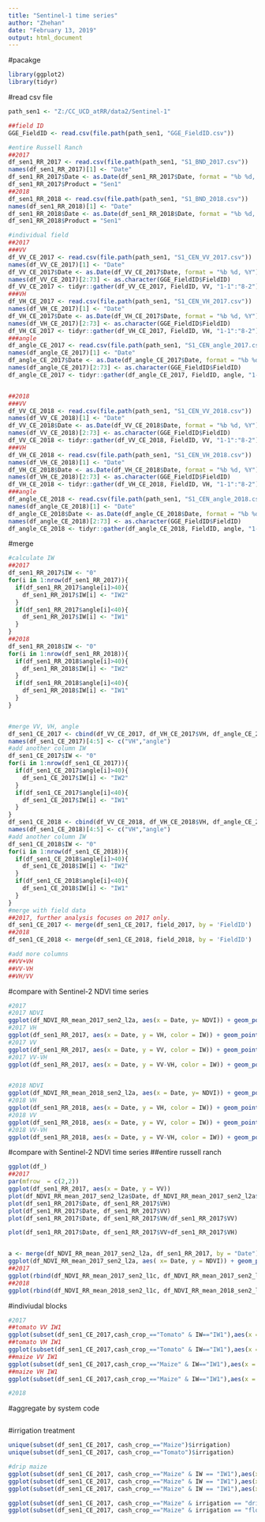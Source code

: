 ---
title: "Sentinel-1 time series"
author: "Zhehan"
date: "February 13, 2019"
output: html_document
---

#pacakge
```{r}
library(ggplot2)
library(tidyr)
```

#read csv file
```{r}
path_sen1 <- "Z:/CC_UCD_atRR/data2/Sentinel-1"

##field ID 
GGE_FieldID <- read.csv(file.path(path_sen1, "GGE_FieldID.csv"))

#entire Russell Ranch
##2017 
df_sen1_RR_2017 <- read.csv(file.path(path_sen1, "S1_BND_2017.csv"))
names(df_sen1_RR_2017)[1] <- "Date"
df_sen1_RR_2017$Date <- as.Date(df_sen1_RR_2017$Date, format = "%b %d, %Y")
df_sen1_RR_2017$Product = "Sen1"
##2018
df_sen1_RR_2018 <- read.csv(file.path(path_sen1, "S1_BND_2018.csv"))
names(df_sen1_RR_2018)[1] <- "Date"
df_sen1_RR_2018$Date <- as.Date(df_sen1_RR_2018$Date, format = "%b %d, %Y")
df_sen1_RR_2018$Product = "Sen1"

#individual field
##2017
###VV
df_VV_CE_2017 <- read.csv(file.path(path_sen1, "S1_CEN_VV_2017.csv"))
names(df_VV_CE_2017)[1] <- "Date"
df_VV_CE_2017$Date <- as.Date(df_VV_CE_2017$Date, format = "%b %d, %Y")
names(df_VV_CE_2017)[2:73] <- as.character(GGE_FieldID$FieldID)
df_VV_CE_2017 <- tidyr::gather(df_VV_CE_2017, FieldID, VV, "1-1":"8-2")
###VH
df_VH_CE_2017 <- read.csv(file.path(path_sen1, "S1_CEN_VH_2017.csv"))
names(df_VH_CE_2017)[1] <- "Date"
df_VH_CE_2017$Date <- as.Date(df_VH_CE_2017$Date, format = "%b %d, %Y")
names(df_VH_CE_2017)[2:73] <- as.character(GGE_FieldID$FieldID)
df_VH_CE_2017 <- tidyr::gather(df_VH_CE_2017, FieldID, VH, "1-1":"8-2")
###angle
df_angle_CE_2017 <- read.csv(file.path(path_sen1, "S1_CEN_angle_2017.csv"))
names(df_angle_CE_2017)[1] <- "Date"
df_angle_CE_2017$Date <- as.Date(df_angle_CE_2017$Date, format = "%b %d, %Y")
names(df_angle_CE_2017)[2:73] <- as.character(GGE_FieldID$FieldID)
df_angle_CE_2017 <- tidyr::gather(df_angle_CE_2017, FieldID, angle, "1-1":"8-2")


##2018
###VV
df_VV_CE_2018 <- read.csv(file.path(path_sen1, "S1_CEN_VV_2018.csv"))
names(df_VV_CE_2018)[1] <- "Date"
df_VV_CE_2018$Date <- as.Date(df_VV_CE_2018$Date, format = "%b %d, %Y")
names(df_VV_CE_2018)[2:73] <- as.character(GGE_FieldID$FieldID)
df_VV_CE_2018 <- tidyr::gather(df_VV_CE_2018, FieldID, VV, "1-1":"8-2")
###VH
df_VH_CE_2018 <- read.csv(file.path(path_sen1, "S1_CEN_VH_2018.csv"))
names(df_VH_CE_2018)[1] <- "Date"
df_VH_CE_2018$Date <- as.Date(df_VH_CE_2018$Date, format = "%b %d, %Y")
names(df_VH_CE_2018)[2:73] <- as.character(GGE_FieldID$FieldID)
df_VH_CE_2018 <- tidyr::gather(df_VH_CE_2018, FieldID, VH, "1-1":"8-2")
###angle
df_angle_CE_2018 <- read.csv(file.path(path_sen1, "S1_CEN_angle_2018.csv"))
names(df_angle_CE_2018)[1] <- "Date"
df_angle_CE_2018$Date <- as.Date(df_angle_CE_2018$Date, format = "%b %d, %Y")
names(df_angle_CE_2018)[2:73] <- as.character(GGE_FieldID$FieldID)
df_angle_CE_2018 <- tidyr::gather(df_angle_CE_2018, FieldID, angle, "1-1":"8-2")


```

#merge 
```{r}
#calculate IW
##2017
df_sen1_RR_2017$IW <- "0"
for(i in 1:nrow(df_sen1_RR_2017)){
  if(df_sen1_RR_2017$angle[i]>40){
    df_sen1_RR_2017$IW[i] <- "IW2"
  }
  if(df_sen1_RR_2017$angle[i]<40){
    df_sen1_RR_2017$IW[i] <- "IW1"
  }
}
##2018
df_sen1_RR_2018$IW <- "0"
for(i in 1:nrow(df_sen1_RR_2018)){
  if(df_sen1_RR_2018$angle[i]>40){
    df_sen1_RR_2018$IW[i] <- "IW2"
  }
  if(df_sen1_RR_2018$angle[i]<40){
    df_sen1_RR_2018$IW[i] <- "IW1"
  }
}


#merge VV, VH, angle
df_sen1_CE_2017 <- cbind(df_VV_CE_2017, df_VH_CE_2017$VH, df_angle_CE_2017$angle)
names(df_sen1_CE_2017)[4:5] <- c("VH","angle")
#add another column IW
df_sen1_CE_2017$IW <- "0"
for(i in 1:nrow(df_sen1_CE_2017)){
  if(df_sen1_CE_2017$angle[i]>40){
    df_sen1_CE_2017$IW[i] <- "IW2"
  }
  if(df_sen1_CE_2017$angle[i]<40){
    df_sen1_CE_2017$IW[i] <- "IW1"
  }
}
df_sen1_CE_2018 <- cbind(df_VV_CE_2018, df_VH_CE_2018$VH, df_angle_CE_2018$angle)
names(df_sen1_CE_2018)[4:5] <- c("VH","angle")
#add another column IW
df_sen1_CE_2018$IW <- "0"
for(i in 1:nrow(df_sen1_CE_2018)){
  if(df_sen1_CE_2018$angle[i]>40){
    df_sen1_CE_2018$IW[i] <- "IW2"
  }
  if(df_sen1_CE_2018$angle[i]<40){
    df_sen1_CE_2018$IW[i] <- "IW1"
  }
}
#merge with field data
##2017, further analysis focuses on 2017 only. 
df_sen1_CE_2017 <- merge(df_sen1_CE_2017, field_2017, by = 'FieldID')
##2018 
df_sen1_CE_2018 <- merge(df_sen1_CE_2018, field_2018, by = 'FieldID')

#add more columns 
##VV+VH
##VV-VH
##VH/VV
```

#compare with Sentinel-2 NDVI time series
```{r}
#2017
#2017 NDVI
ggplot(df_NDVI_RR_mean_2017_sen2_l2a, aes(x = Date, y= NDVI)) + geom_point(color = 'darkgreen') + geom_line(color = 'darkgreen') + scale_x_date(date_labels = "%Y-%m", date_breaks = "1 months") + ylim(0,1) + ggtitle("Russell Ranch Average NDVI from Sentinel-2 L2A in 2017")
#2017 VH
ggplot(df_sen1_RR_2017, aes(x = Date, y = VH, color = IW)) + geom_point() + geom_line()+ scale_x_date(date_labels = "%Y-%m", date_breaks = "1 months")  + ggtitle("Russell Ranch Average VH from Sentinel-1 in 2017")# + ylim(-25,-15)
#2017 VV
ggplot(df_sen1_RR_2017, aes(x = Date, y = VV, color = IW)) + geom_point() + geom_line()+ scale_x_date(date_labels = "%Y-%m", date_breaks = "1 months")  + ggtitle("Russell Ranch Average VV from Sentinel-1 in 2017") 
#2017 VV-VH
ggplot(df_sen1_RR_2017, aes(x = Date, y = VV-VH, color = IW)) + geom_point() + geom_line()+ scale_x_date(date_labels = "%Y-%m", date_breaks = "1 months")  + ggtitle("Russell Ranch Average VV-VH from Sentinel-1 in 2017") 


#2018 NDVI
ggplot(df_NDVI_RR_mean_2018_sen2_l2a, aes(x = Date, y= NDVI)) + geom_point(color = 'darkgreen') + geom_line(color = 'darkgreen') + scale_x_date(date_labels = "%Y-%m", date_breaks = "1 months") + ylim(0,1) + ggtitle("Russell Ranch Average NDVI from Sentinel-2 L2A in 2018")
#2018 VH
ggplot(df_sen1_RR_2018, aes(x = Date, y = VH, color = IW)) + geom_point() + geom_line()+ scale_x_date(date_labels = "%Y-%m", date_breaks = "1 months")  + ggtitle("Russell Ranch Average VH from Sentinel-1 in 2018")# + ylim(-25,-15)
#2018 VV
ggplot(df_sen1_RR_2018, aes(x = Date, y = VV, color = IW)) + geom_point() + geom_line()+ scale_x_date(date_labels = "%Y-%m", date_breaks = "1 months")  + ggtitle("Russell Ranch Average VV from Sentinel-1 in 2018") 
#2018 VV-VH
ggplot(df_sen1_RR_2018, aes(x = Date, y = VV-VH, color = IW)) + geom_point() + geom_line()+ scale_x_date(date_labels = "%Y-%m", date_breaks = "1 months")  + ggtitle("Russell Ranch Average VV-VH from Sentinel-1 in 2018") 

```


#compare with Sentinel-2 NDVI time series
##entire russell ranch 
```{r}
ggplot(df_)
##2017
par(mfrow  = c(2,2))
ggplot(df_sen1_RR_2017, aes(x = Date, y = VV))
plot(df_NDVI_RR_mean_2017_sen2_l2a$Date, df_NDVI_RR_mean_2017_sen2_l2a$NDVI, ylim = c(0,0.5))
plot(df_sen1_RR_2017$Date, df_sen1_RR_2017$VH)
plot(df_sen1_RR_2017$Date, df_sen1_RR_2017$VV)
plot(df_sen1_RR_2017$Date, df_sen1_RR_2017$VH/df_sen1_RR_2017$VV)

plot(df_sen1_RR_2017$Date, df_sen1_RR_2017$VV+df_sen1_RR_2017$VH)


a <- merge(df_NDVI_RR_mean_2017_sen2_l2a, df_sen1_RR_2017, by = "Date")
ggplot(df_NDVI_RR_mean_2017_sen2_l2a, aes( x= Date, y = NDVI)) + geom_point() + geom_line() + 
##2017 
ggplot(rbind(df_NDVI_RR_mean_2017_sen2_l1c, df_NDVI_RR_mean_2017_sen2_l2a), aes(x  = Date, y = NDVI, color = Product)) + geom_point() + geom_line() +ggtitle("Russell Ranch Average NDVI from Sentinel-2 Product in 2017") + scale_x_date(date_labels = "%Y-%m", date_breaks = "1 months") + ylim(0,1)
##2018 
ggplot(rbind(df_NDVI_RR_mean_2018_sen2_l1c, df_NDVI_RR_mean_2018_sen2_l2a), aes(x  = Date, y = NDVI, color = Product)) + geom_point() + geom_line() +ggtitle("Russell Ranch Average NDVI from Sentinel-2 Product in 2018") + scale_x_date(date_labels = "%Y-%m", date_breaks = "1 months") + ylim(0,1)

```

#indiviudal blocks
```{r}
#2017 
##tomato VV IW1
ggplot(subset(df_sen1_CE_2017,cash_crop_=="Tomato" & IW=="IW1"),aes(x = Date, y = VV, group = FieldID)) + geom_line(aes(color = system_cod)) + geom_point(aes(color = system_cod)) + geom_vline(xintercept = c(as.Date("2017-05-01"),as.Date("2017-08-24"))) + ggtitle("Tomato Field VV from Sentinel-1 in 2017")+ scale_x_date(date_labels = "%Y-%m", date_breaks = "1 months")
##tomato VH IW1
ggplot(subset(df_sen1_CE_2017,cash_crop_=="Tomato" & IW=="IW1"),aes(x = Date, y = VH, group = FieldID)) + geom_line(aes(color = system_cod)) + geom_point(aes(color = system_cod)) + geom_vline(xintercept = c(as.Date("2017-05-01"),as.Date("2017-08-24"))) + ggtitle("Tomato Field VH from Sentinel-1 in 2017")+ scale_x_date(date_labels = "%Y-%m", date_breaks = "1 months")
##maize VV IW1
ggplot(subset(df_sen1_CE_2017,cash_crop_=="Maize" & IW=="IW1"),aes(x = Date, y = VV, group = FieldID)) + geom_line(aes(color = system_cod)) + geom_point(aes(color = system_cod)) + geom_vline(xintercept = c(as.Date("2017-04-24"),as.Date("2017-09-19"))) + ggtitle("Maize Field VV from Sentinel-1 in 2017")+ scale_x_date(date_labels = "%Y-%m", date_breaks = "1 months")
##maize VH IW1
ggplot(subset(df_sen1_CE_2017,cash_crop_=="Maize" & IW=="IW1"),aes(x = Date, y = VH, group = FieldID)) + geom_line(aes(color = system_cod)) + geom_point(aes(color = system_cod)) + geom_vline(xintercept = c(as.Date("2017-04-24"),as.Date("2017-09-19"))) + ggtitle("Maize Field VH from Sentinel-1 in 2017")+ scale_x_date(date_labels = "%Y-%m", date_breaks = "1 months")

#2018 

```

#aggregate by system code 
```{r}

```

#irrigation treatment
```{r}
unique(subset(df_sen1_CE_2017, cash_crop_=="Maize")$irrigation)
unique(subset(df_sen1_CE_2017, cash_crop_=="Tomato")$irrigation)

#drip maize 
ggplot(subset(df_sen1_CE_2017, cash_crop_=="Maize" & IW == "IW1"),aes(x = Date, y = VV, group = FieldID)) + geom_point(aes(color = irrigation)) + geom_line(aes(color = irrigation))
ggplot(subset(df_sen1_CE_2017, cash_crop_=="Maize" & IW == "IW1"),aes(x = Date, y = VV-VH, group = FieldID)) + geom_point(aes(color = irrigation)) + geom_line(aes(color = irrigation))
ggplot(subset(df_sen1_CE_2017, cash_crop_=="Maize" & IW == "IW1"),aes(x = Date, y = VV/VH, group = FieldID)) + geom_point(aes(color = irrigation)) + geom_line(aes(color = irrigation))

ggplot(subset(df_sen1_CE_2017, cash_crop_=="Maize" & irrigation == "drip" & IW == "IW1"),aes(x = Date, y = VV, group = FieldID)) + geom_point(aes(color = system_cod)) + geom_line(aes(color = system_cod))
ggplot(subset(df_sen1_CE_2017, cash_crop_=="Maize" & irrigation == "flood" & IW == "IW1"),aes(x = Date, y = VV, group = FieldID)) + geom_point() + geom_line()


```

